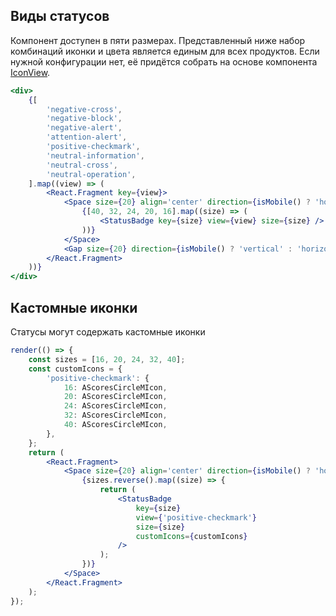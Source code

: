 ## Виды статусов

Компонент доступен в пяти размерах. Представленный ниже набор комбинаций иконки и цвета является единым для всех продуктов.
Если нужной конфигурации нет, её придётся собрать на основе компонента [IconView](?path=/docs/iconview--docs).

```jsx live mobileHeight={520}
<div>
    {[
        'negative-cross',
        'negative-block',
        'negative-alert',
        'attention-alert',
        'positive-checkmark',
        'neutral-information',
        'neutral-cross',
        'neutral-operation',
    ].map((view) => (
        <React.Fragment key={view}>
            <Space size={20} align='center' direction={isMobile() ? 'horizontal' : 'vertical'}>
                {[40, 32, 24, 20, 16].map((size) => (
                    <StatusBadge key={size} view={view} size={size} />
                ))}
            </Space>
            <Gap size={20} direction={isMobile() ? 'vertical' : 'horizontal'} />
        </React.Fragment>
    ))}
</div>
```

## Кастомные иконки

Статусы могут содержать кастомные иконки

```jsx live mobileHeight={520}
render(() => {
    const sizes = [16, 20, 24, 32, 40];
    const customIcons = {
        'positive-checkmark': {
            16: AScoresCircleMIcon,
            20: AScoresCircleMIcon,
            24: AScoresCircleMIcon,
            32: AScoresCircleMIcon,
            40: AScoresCircleMIcon,
        },
    };
    return (
        <React.Fragment>
            <Space size={20} align='center' direction={isMobile() ? 'horizontal' : 'vertical'}>
                {sizes.reverse().map((size) => {
                    return (
                        <StatusBadge
                            key={size}
                            view={'positive-checkmark'}
                            size={size}
                            customIcons={customIcons}
                        />
                    );
                })}
            </Space>
        </React.Fragment>
    );
});
```
